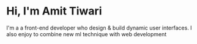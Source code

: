 # Hi, I'm Amit Tiwari

I'm a a front-end developer who design & build dynamic user interfaces. I also enjoy to combine new ml technique with web development
